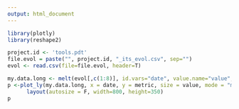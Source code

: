 ```yaml
---
output: html_document
---
```

<div class="row"><div class="col-md-12">
```r
library(plotly)
library(reshape2)

project.id <- 'tools.pdt'
file.evol = paste("", project.id, "_its_evol.csv", sep="")
evol <- read.csv(file=file.evol, header=T)

my.data.long <- melt(evol[,c(1:8)], id.vars="date", value.name="value", variable.name="metric")
p <-plot_ly(my.data.long, x = date, y = metric, size = value, mode = "markers", width=800, height=350) %>%
      layout(autosize = F, width=800, height=350)
p
```
</div></div>
